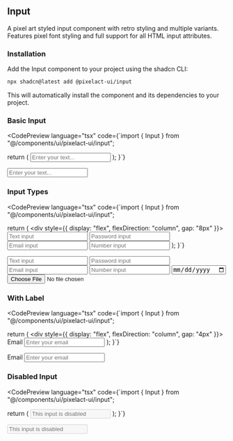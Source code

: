
## Input

A pixel art styled input component with retro styling and multiple variants. Features pixel font styling and full support for all HTML input attributes.

### Installation

Add the Input component to your project using the shadcn CLI:

```bash
npx shadcn@latest add @pixelact-ui/input
```

This will automatically install the component and its dependencies to your project.

### Basic Input

<CodePreview 
  language="tsx"
  code={`import { Input } from "@/components/ui/pixelact-ui/input";

  return (
    <Input 
      placeholder="Enter your text..."
      type="text"
    />
  );
}`}
>
  <Input className="w-full md:w-auto" placeholder="Enter your text..." />
</CodePreview>

### Input Types

<CodePreview 
  language="tsx"
  code={`import { Input } from "@/components/ui/pixelact-ui/input";

  return (
    <div style={{ display: "flex", flexDirection: "column", gap: "8px" }}>
      <Input type="text" placeholder="Text input" />
      <Input type="password" placeholder="Password input" />
      <Input type="email" placeholder="Email input" />
      <Input type="number" placeholder="Number input" />
    </div>
  );
}`}
>
  <div style={{ display: "flex", flexDirection: "column", gap: "8px" }}>
    <Input className="w-full md:w-auto" type="text" placeholder="Text input" />
    <Input className="w-full md:w-auto" type="password" placeholder="Password input" />
    <Input className="w-full md:w-auto" type="email" placeholder="Email input" />
    <Input className="w-full md:w-auto" type="number" placeholder="Number input" />
    <Input className="w-full md:w-auto" type="date" placeholder="Date input" />
    <Input className="w-full md:w-auto" type="file" placeholder="File input" />

  </div>
</CodePreview>

### With Label

<CodePreview 
  language="tsx"
  code={`import { Input } from "@/components/ui/pixelact-ui/input";

  return (
    <div style={{ display: "flex", flexDirection: "column", gap: "4px" }}>
      <Label htmlFor="email">Email</Label>
      <Input 
        id="email"
        type="email"
        placeholder="Enter your email"
        required
      />
    </div>
  );
}`}
>
  <div style={{ display: "flex", flexDirection: "column", gap: "4px" }}>
    <Label htmlFor="email">Email</Label>
    <Input 
      className="w-full md:w-auto"
      id="email"
      type="email"
      placeholder="Enter your email"
      required
    />
  </div>
</CodePreview>

### Disabled Input

<CodePreview 
  language="tsx"
  code={`import { Input } from "@/components/ui/pixelact-ui/input";

  return (
    <Input 
      disabled
      placeholder="This input is disabled"
    />
  );
}`}
>
  <Input className="w-full md:w-auto" disabled placeholder="This input is disabled" />
</CodePreview>